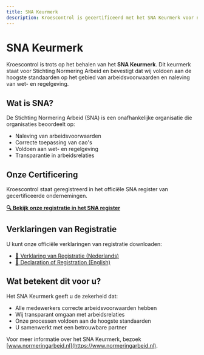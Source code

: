 ```yaml
---
title: SNA Keurmerk
description: Kroescontrol is gecertificeerd met het SNA Keurmerk voor naleving van arbeidsvoorwaarden
---
```


# SNA Keurmerk

Kroescontrol is trots op het behalen van het **SNA Keurmerk**. Dit keurmerk staat voor Stichting Normering Arbeid en bevestigt dat wij voldoen aan de hoogste standaarden op het gebied van arbeidsvoorwaarden en naleving van wet- en regelgeving.

## Wat is SNA?

De Stichting Normering Arbeid (SNA) is een onafhankelijke organisatie die organisaties beoordeelt op:

- Naleving van arbeidsvoorwaarden
- Correcte toepassing van cao's
- Voldoen aan wet- en regelgeving
- Transparantie in arbeidsrelaties

## Onze Certificering

Kroescontrol staat geregistreerd in het officiële SNA register van gecertificeerde ondernemingen.

**[🔍 Bekijk onze registratie in het SNA register](https://www.normeringarbeid.nl/snakeurmerk/gecertificeerde-ondernemingen?q=kroescontrol)**

## Verklaringen van Registratie

U kunt onze officiële verklaringen van registratie downloaden:

- [📄 Verklaring van Registratie (Nederlands)](/public/sna/SNA_VerklaringVanRegistratie_Kroescontrol_20250404.pdf)
- [📄 Declaration of Registration (English)](/public/sna/SNA_DeclarationOfRegistration_Kroescontrol_20250404.pdf)

## Wat betekent dit voor u?

Het SNA Keurmerk geeft u de zekerheid dat:

- Alle medewerkers correcte arbeidsvoorwaarden hebben
- Wij transparant omgaan met arbeidsrelaties
- Onze processen voldoen aan de hoogste standaarden
- U samenwerkt met een betrouwbare partner

Voor meer informatie over het SNA Keurmerk, bezoek [www.normeringarbeid.nl](https://www.normeringarbeid.nl).